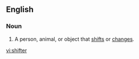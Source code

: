 == English ==
=== Noun ===
{{en-noun}}
# A person, animal, or object that [[shifts]] or [[changes]].

[[vi:shifter]]